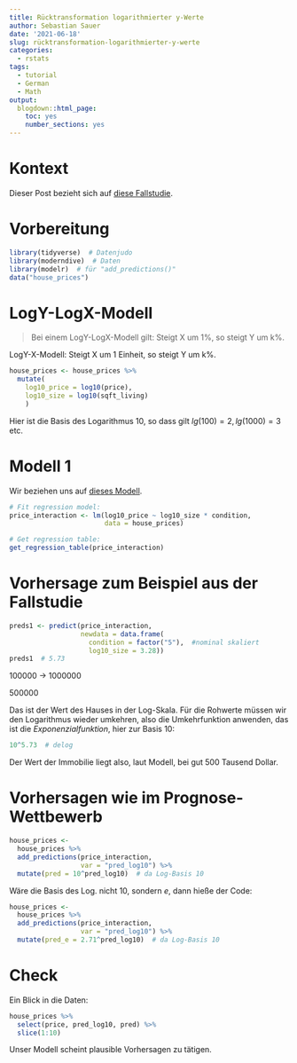 ```yaml
---
title: Rücktransformation logarithmierter y-Werte
author: Sebastian Sauer
date: '2021-06-18'
slug: rücktransformation-logarithmierter-y-werte
categories:
  - rstats
tags:
  - tutorial
  - German
  - Math
output:
  blogdown::html_page:
    toc: yes
    number_sections: yes
---
```




# Kontext

Dieser Post bezieht sich auf [diese Fallstudie](https://moderndive.com/11-thinking-with-data.html#seattle-house-prices).



# Vorbereitung


```r
library(tidyverse)  # Datenjudo
library(moderndive)  # Daten
library(modelr)  # für "add_predictions()"
data("house_prices")
```


# LogY-LogX-Modell

>   Bei einem LogY-LogX-Modell gilt: Steigt X um 1%, so steigt Y um k%.

LogY-X-Modell: Steigt X um 1 Einheit, so steigt Y um k%.



```r
house_prices <- house_prices %>%
  mutate(
    log10_price = log10(price),
    log10_size = log10(sqft_living)
    )
```


Hier ist die Basis des Logarithmus 10, so dass gilt $lg(100) = 2, lg(1000) = 3$ etc.

# Modell 1

Wir beziehen uns auf [dieses Modell](https://moderndive.com/11-thinking-with-data.html#house-prices-regression).



```r
# Fit regression model:
price_interaction <- lm(log10_price ~ log10_size * condition, 
                        data = house_prices)

# Get regression table:
get_regression_table(price_interaction)
```

# Vorhersage zum Beispiel aus der Fallstudie

```r
preds1 <- predict(price_interaction,
                  newdata = data.frame(
                    condition = factor("5"),  #nominal skaliert
                    log10_size = 3.28))
preds1  # 5.73
```


100000 -> 1000000

500000

Das ist der Wert des Hauses in der Log-Skala. Für die Rohwerte müssen wir den Logarithmus wieder umkehren, also die Umkehrfunktion anwenden, das ist die *Exponenzialfunktion*, hier zur Basis 10:

```r
10^5.73  # delog
```

Der Wert der Immobilie liegt also, laut Modell, bei gut 500 Tausend Dollar.


# Vorhersagen wie im Prognose-Wettbewerb

```r
house_prices <-
  house_prices %>% 
  add_predictions(price_interaction,
                  var = "pred_log10") %>% 
  mutate(pred = 10^pred_log10)  # da Log-Basis 10
```

Wäre die Basis des Log. nicht 10, sondern *e*, dann hieße der Code:


```r
house_prices <-
  house_prices %>% 
  add_predictions(price_interaction,
                  var = "pred_log10") %>% 
  mutate(pred_e = 2.71^pred_log10)  # da Log-Basis 10
```

# Check

Ein Blick in die Daten:

```r
house_prices %>% 
  select(price, pred_log10, pred) %>% 
  slice(1:10)
```


Unser Modell scheint plausible Vorhersagen zu tätigen.

